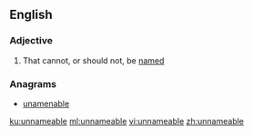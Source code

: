 ==English==

===Adjective===
{{en-adj}}

# That cannot, or should not, be [[named]]

===Anagrams===
* [[unamenable#English|unamenable]]

[[ku:unnameable]]
[[ml:unnameable]]
[[vi:unnameable]]
[[zh:unnameable]]